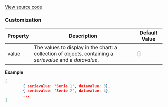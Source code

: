 
[View source code](https://github.com/OMNIALowCode/omnia3-samples/blob/master/webcomponents/web-components/BarChart/bar-chart.js)


### Customization
| Property | Description                     | Default Value |
|----------|---------------------------------|---------------|
| value | The values to display in the chart: a collection of objects, containing a _serievalue_ and a _datavalue_. | [] |

**Example**

```json
[
        { serievalue: 'Serie 1', datavalue: 3},
        { serievalue: 'Serie 2', datavalue: 4},
        ...
]
```


<Story id="visualization-bar-chart--default" />
